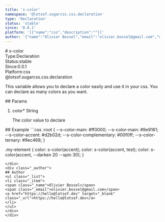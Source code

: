 ```yaml
---
title: 's-color'
namespace: '@lotsof.sugarcss.css.declaration'
type: 'Declaration'
status: 'stable'
since: '0.0.1'
platform: '[{"name":"css","description":""}]'
author: '{"name":"Olivier Bossel","email":"olivier.bossel@gmail.com","url":"https://hello@lotsof.dev"}'
---
```

<div class="docmap-mdx">
# s-color
<div class="_metas">
<div class="_type"><span class="_type-label">Type:</span><span class="_type-value">Declaration</span></div>
<div class="_status"><span class="_status-label">Status:</span><span class="_status-value -stable">stable</span></div>
<div class="_since"><span class="_since-label">Since:</span><span class="_since-value">0.0.1</span></div>
<div class="_platform"><span class="_platform-label">Platform:</span><span class="_platform-value">css</span></div>
</div>
<div class="_namespace">@lotsof.sugarcss.css.declaration</div>
<div class="_description">
<p>This variable allows you to declare a color easily and use it in your css.
You can declare as many colors as you want.</p>

</div>
<div class="_params">
## Params
<ol class="_list">
<li class="_item">
<span class="_name">color<span class="_required">*</span></span><span class="_default"></span> <span class="_type">String</span>
<p class="_description">The color value to declare</p>
</li>
</ol>
</div>
<div class="_examples">
## Example
```css
:root {
   --s-color-main: #ff0000;
   --s-color-main: #9e9161;
   --s-color-accent: #d2b02d;
   --s-color-complementary: #00f0ff;
   --s-color-ternary: #9ec468;
}

.my-element {
  color: s-color(accent);
  color: s-color(accent, test);
  color: s-color(accent, --darken 20 --spin 30);
}
```
</div>
<div class="_author">
## Author
<ul class="_list">
<li class="_item">
<span class="_name">Olivier Bossel</span>
<span class="_email">olivier.bossel@gmail.com</span>
<a href="https://hello@lotsof.dev" target="_blank" class="_url">https://hello@lotsof.dev</a>
</li>
</ul>
</div>
</div>